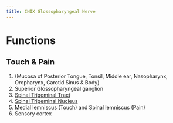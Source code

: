 ```yaml
---
title: CNIX Glossopharyngeal Nerve
---
```




# Functions

## Touch & Pain

1. (Mucosa of Posterior Tongue, Tonsil, Middle ear, Nasopharynx, Oropharynx, Carotid Sinus & Body)
1. Superior Glossopharyngeal ganglion
1. [Spinal Trigeminal Tract]({{< var ref-spinal-trigeminal-tract.path >}})
1. [Spinal Trigeminal Nucleus]({{< var ref-spinal-trigeminal-nucleus.path >}})
1. Medial lemniscus (Touch) and Spinal lemniscus (Pain)
1. Sensory cortex